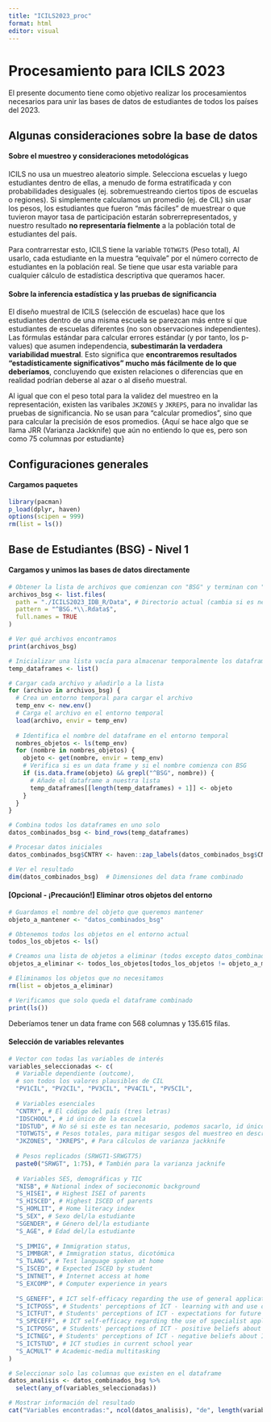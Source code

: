 ```yaml
---
title: "ICILS2023_proc"
format: html
editor: visual
---
```


# Procesamiento para ICILS 2023

El presente documento tiene como objetivo realizar los procesamientos necesarios para unir las bases de datos de estudiantes de todos los países del 2023.

## Algunas consideraciones sobre la base de datos

#### Sobre el muestreo y consideraciones metodológicas

ICILS no usa un muestreo aleatorio simple. Selecciona escuelas y luego estudiantes dentro de ellas, a menudo de forma estratificada y con probabilidades desiguales (ej. sobremuestreando ciertos tipos de escuelas o regiones). Si simplemente calculamos un promedio (ej. de CIL) sin usar los pesos, los estudiantes que fueron "más fáciles" de muestrear o que tuvieron mayor tasa de participación estarán sobrerrepresentados, y nuestro resultado **no representaría fielmente** a la población total de estudiantes del país.

Para contrarrestar esto, ICILS tiene la variable `TOTWGTS` (Peso total), Al usarlo, cada estudiante en la muestra "equivale" por el número correcto de estudiantes en la población real. Se tiene que usar esta variable para cualquier cálculo de estadística descriptiva que queramos hacer.

#### Sobre la inferencia estadística y las pruebas de significancia

El diseño muestral de ICILS (selección de escuelas) hace que los estudiantes dentro de una misma escuela se parezcan más entre sí que estudiantes de escuelas diferentes (no son observaciones independientes). Las fórmulas estándar para calcular errores estándar (y por tanto, los p-values) que asumen independencia, **subestimarán la verdadera variabilidad muestral**. Esto significa que **encontraremos resultados "estadísticamente significativos" mucho más fácilmente de lo que deberíamos**, concluyendo que existen relaciones o diferencias que en realidad podrían deberse al azar o al diseño muestral.

Al igual que con el peso total para la validez del muestreo en la representación, existen las varibales `JKZONES` y `JKREPS`, para no invalidar las pruebas de significancia. No se usan para "calcular promedios", sino que para calcular la precisión de esos promedios. {Aquí se hace algo que se llama JRR (Varianza Jackknife) que aún no entiendo lo que es, pero son como 75 columnas por estudiante}

## Configuraciones generales

#### Cargamos paquetes

```r
library(pacman)
p_load(dplyr, haven)
options(scipen = 999) 
rm(list = ls())      
```

## Base de Estudiantes (BSG) - Nivel 1

#### Cargamos y unimos las bases de datos directamente

```r
# Obtener la lista de archivos que comienzan con "BSG" y terminan con ".Rdata"
archivos_bsg <- list.files(
  path = "./ICILS2023_IDB_R/Data", # Directorio actual (cambia si es necesario)
  pattern = "^BSG.*\\.Rdata$",
  full.names = TRUE
)

# Ver qué archivos encontramos
print(archivos_bsg)

# Inicializar una lista vacía para almacenar temporalmente los dataframes
temp_dataframes <- list()

# Cargar cada archivo y añadirlo a la lista
for (archivo in archivos_bsg) {
  # Crea un entorno temporal para cargar el archivo
  temp_env <- new.env()
  # Carga el archivo en el entorno temporal
  load(archivo, envir = temp_env)
  
  # Identifica el nombre del dataframe en el entorno temporal
  nombres_objetos <- ls(temp_env)
  for (nombre in nombres_objetos) {
    objeto <- get(nombre, envir = temp_env)
    # Verifica si es un data frame y si el nombre comienza con BSG
    if (is.data.frame(objeto) && grepl("^BSG", nombre)) {
      # Añade el dataframe a nuestra lista
      temp_dataframes[[length(temp_dataframes) + 1]] <- objeto
    }
  }
}

# Combina todos los dataframes en uno solo
datos_combinados_bsg <- bind_rows(temp_dataframes)

# Procesar datos iniciales
datos_combinados_bsg$CNTRY <- haven::zap_labels(datos_combinados_bsg$CNTRY)

# Ver el resultado
dim(datos_combinados_bsg)  # Dimensiones del data frame combinado
```

#### \[Opcional - ¡Precaución!\] Eliminar otros objetos del entorno

```r
# Guardamos el nombre del objeto que queremos mantener
objeto_a_mantener <- "datos_combinados_bsg"

# Obtenemos todos los objetos en el entorno actual
todos_los_objetos <- ls()

# Creamos una lista de objetos a eliminar (todos excepto datos_combinados)
objetos_a_eliminar <- todos_los_objetos[todos_los_objetos != objeto_a_mantener]

# Eliminamos los objetos que no necesitamos
rm(list = objetos_a_eliminar)

# Verificamos que solo queda el dataframe combinado
print(ls())
```

Deberíamos tener un data frame con 568 columnas y 135.615 filas.

#### Selección de variables relevantes

```r
# Vector con todas las variables de interés
variables_seleccionadas <- c(
  # Variable dependiente (outcome), 
  # son todos los valores plausibles de CIL
  "PV1CIL", "PV2CIL", "PV3CIL", "PV4CIL", "PV5CIL",
  
  # Variables esenciales
  "CNTRY", # El código del país (tres letras)
  "IDSCHOOL", # id único de la escuela
  "IDSTUD", # No sé si este es tan necesario, podemos sacarlo, id único de c/ estudiante 
  "TOTWGTS", # Pesos totales, para mitigar sesgos del muestreo en descriptivas
  "JKZONES", "JKREPS", # Para cálculos de varianza jackknife
  
  # Pesos replicados (SRWGT1-SRWGT75)
  paste0("SRWGT", 1:75), # También para la varianza jacknife
  
  # Variables SES, demográficas y TIC
  "NISB", # National index of socieconomic background
  "S_HISEI", # Highest ISEI of parents
  "S_HISCED", # Highest ISCED of parents
  "S_HOMLIT", # Home literacy index
  "S_SEX", # Sexo del/la estudiante
  "SGENDER", # Género del/la estudiante
  "S_AGE", # Edad del/la estudiante
  
  "S_IMMIG", # Immigration status,
  "S_IMMBGR", # Immigration status, dicotómica
  "S_TLANG", # Test language spoken at home
  "S_ISCED", # Expected ISCED by student
  "S_INTNET", # Internet access at home
  "S_EXCOMP", # Computer experience in years
  
  "S_GENEFF", # ICT self-efficacy regarding the use of general applications
  "S_ICTPOSS", # Students' perceptions of ICT - learning with and use of ICT
  "S_ICTFUT", # Students' perceptions of ICT - expectations for future use of ICT
  "S_SPECEFF", # ICT self-efficacy regarding the use of specialist applications
  "S_ICTPOSG", # Students' perceptions of ICT - positive beliefs about ICT and society
  "S_ICTNEG", # Students' perceptions of ICT - negative beliefs about ICT and society
  "S_ICTSTUD", # ICT studies in current school year
  "S_ACMULT" # Academic-media multitasking
)

# Seleccionar solo las columnas que existen en el dataframe
datos_analisis <- datos_combinados_bsg %>%
  select(any_of(variables_seleccionadas))

# Mostrar información del resultado
cat("Variables encontradas:", ncol(datos_analisis), "de", length(variables_seleccionadas), "\n")
```

